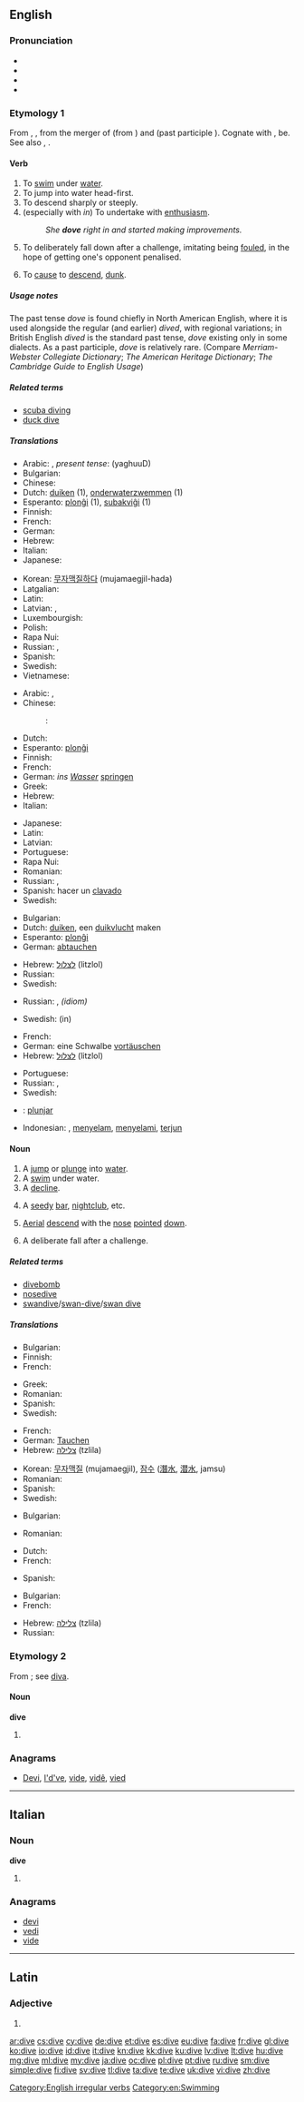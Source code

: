 ==English==

===Pronunciation===
* {{X-SAMPA|/"daIv/}}
* {{IPA|/ˈdaɪv/}}
* {{audio|en-us-dive.ogg|Audio (US)}}
* {{rhymes|aɪv}}

===Etymology 1===
From {{etyl|enm|en}} {{term|diven|lang=enm}}, {{term|duven|lang=enm}}, from the merger of {{etyl|ang|en}} {{term|dyfan|dȳfan|to dip, immerse|pos=transitive weak verb|lang=ang}} (from {{etyl|gem-pro|en}} {{recons|dūbijaną|lang=gem-pro}}) and {{term|dufan|dūfan|to duck, dive, sink, penetrate|pos=intransitive strong verb|lang=ang}} (past participle {{term|gedofen|ġedofen|lang=ang}}). Cognate with {{etyl|is|-}} {{term|dýfa||to dip, dive|lang=is}}, {{etyl|nds|-}} be{{term|bedaven|daven|covered, covered with water|lang=nds}}. See also {{l|en|deep}}, {{l|en|dip}}.

====Verb====
{{en-verb|dives|diving|''' [[dived]]''' or '''[[dove]]'''|'''[[dived]]''' or '''[[dove]]''' {{qualifier|nonstandard}}}}

# To [[swim]] under [[water]].
# To jump into water head-first.
# To descend sharply or steeply.
# (especially with ''in'') To undertake with [[enthusiasm]].
#: ''She '''dove''' right in and started making improvements.''
# {{sports}} To deliberately fall down after a challenge, imitating being [[foul]]ed, in the hope of getting one's opponent penalised.
# To [[cause]] to [[descend]], [[dunk]].

=====Usage notes=====
The past tense ''dove'' is found chiefly in North American English, where it is used alongside the regular (and earlier) ''dived'', with regional variations; in British English ''dived'' is the standard past tense, ''dove'' existing only in some dialects.  As a past participle, ''dove'' is relatively rare. (Compare ''Merriam-Webster Collegiate Dictionary''; ''The American Heritage Dictionary''; ''The Cambridge Guide to English Usage'')

=====Related terms=====
* [[scuba diving]]
* [[duck dive]]

=====Translations=====
{{trans-top|to swim under water}}
* Arabic: {{t-|ar|غاص|tr=ghaaDa}}, ''present tense'': {{Arab|[[يغوص]]}} (yaghuuD)
* Bulgarian: {{t-|bg|гмуркам се}}
* Chinese: {{zh-tsp|潛水|潜水|qiánshuǐ}}
* Dutch: [[duiken]] (1), [[onderwaterzwemmen]] (1)
* Esperanto: [[plonĝi]] (1), [[subakviĝi]] (1)
* Finnish: {{t+|fi|sukeltaa}}
* French: {{t+|fr|nager}}
* German: {{t+|de|tauchen}}
* Hebrew: {{t+|he|צלל|tr=tsalál}}
* Italian: {{t+|it|immergersi}}
* Japanese: {{t-|ja|潜る|tr=kuguru, moguru}}
{{trans-mid}}
* Korean: [[무자맥질|무자맥질하다]] (mujamaegjil-hada)
* Latgalian: {{tø|ltg|nirkuot}}
* Latin: {{t-|la|urinari}}
* Latvian: {{t+|lv|nirt}}, {{t-|lv|ņurkot}}
* Luxembourgish: {{t-|lb|dauchen}}
* Polish: {{t+|pl|nurkować}}
* Rapa Nui: {{tø|rap|ruku}}
* Russian: {{t+|ru|нырять|tr=nyrját'}} {{impf}}, {{t+|ru|нырнуть|tr=nyrnút'}} {{pf.}}
* Spanish: {{t+|es|bucear}}
* Swedish: {{t+|sv|dyka}}
* Vietnamese: {{t+|vi|lặn}}
{{trans-bottom}}

{{trans-top|to jump into water}}
* Arabic: {{t-|ar|غطس|tr=ghaTsa}}, {{Arab|[[يقفز الى الماء]]}}
* Chinese:
*: {{ttbc|cmn}}: {{t|cmn|跳水|tr=tiàoshuǐ|sc=Hani}}
* Dutch: {{t+|nl|duiken}}
* Esperanto: [[plonĝi]]
* Finnish: {{t+|fi|sukeltaa}}
* French: {{t+|fr|plonger}}
* German: ''ins [[Wasser]]'' [[springen]]
* Greek: {{t+|el|κατάδυση|tr=katadisi|sc=Grek}}
* Hebrew: {{t-|he|קפץ ראש|tr=kafáts rosh}}
* Italian: {{t-|it|tuffarsi}}
{{trans-mid}}
* Japanese: {{t-|ja|飛び込む|tr=とびこむ, tobikomu}}
* Latin: {{qualifier|literally, to jump down headfirst}} {{t-|la|desilire|alt=praeceps desilire}}
* Latvian: {{t+|lv|nirt}}
* Portuguese: {{t+|pt|mergulhar}}
* Rapa Nui: {{tø|rap|ruku}}
* Romanian: {{t-|ro|sări}}
* Russian: {{t+|ru|нырять|tr=nyrját'}} {{impf}}, {{t+|ru|нырнуть|tr=nyrnút'}} {{pf.}}
* Spanish: hacer un [[clavado]]
* Swedish: {{t+|sv|dyka}}
{{trans-bottom}}

{{trans-top|to descend}}
* Bulgarian: {{t-|bg|потапям се}}
* Dutch: [[duiken]], een [[duikvlucht]] maken
* Esperanto: [[plonĝi]]
* German: [[abtauchen]]
{{trans-mid}}
* Hebrew: [[לצלול]] (litzlol)
* Russian: {{t+|ru|погружаться|tr=pogružát'sja}}
* Swedish: {{t+|sv|dyka}}
{{trans-bottom}}

{{trans-top|undertake enthusiastically}}
* Russian: {{t+|ru|погружаться|tr=pogružát'sja}}, {{t-|ru|уйти с головой|tr=ujtí s golovój}} ''(idiom)''
{{trans-mid}}
* Swedish: {{t+|sv|dyka}} (in)
{{trans-bottom}}

{{trans-top|Imitate a foul}}
* French: {{t+|fr|chiquer}}
* German: eine Schwalbe [[vortäuschen]]
* Hebrew: [[לצלול]] (litzlol)
{{trans-mid}}
* Portuguese: {{t+|pt|simular}}
* Russian: {{t+|ru|нырять}}, {{t+|ru|симулировать}}
* Swedish: {{t+|sv|filma}}
{{trans-bottom}}

{{checktrans}} <!--The definitions have changed since these translations were added. Please place them in their proper locations and *combine the two sets of verb definitions*-->
* {{ttbc|io}}: [[plunjar]]
* Indonesian: {{t+|id|selam}}, [[selam|menyelam]], [[selam|menyelami]], [[terjun]]

====Noun====
{{en-noun}}

# A [[jump]] or [[plunge]] into [[water]].
# A [[swim]] under water.
# A [[decline]].
# {{slang}} A [[seedy]] [[bar]], [[nightclub]], etc.
# {{aviation}} [[aerial|Aerial]] [[descend]] with the [[nose]] [[pointed]] [[down]].
# {{sports}} A deliberate fall after a challenge.

=====Related terms=====
* [[divebomb]]
* [[nosedive]]
* [[swandive]]/[[swan-dive]]/[[swan dive]]

=====Translations=====
{{trans-top|a jump into water}}
* Bulgarian: {{t-|bg|гмуркане|n}}
* Finnish: {{t+|fi|sukellus}}
* French: {{t+|fr|plongeon|m}}
{{trans-mid}}
* Greek: {{t+|el|βουτιά|f|tr=vutia|sc=Grek}}
* Romanian: {{t+|ro|plonjare}}
* Spanish: {{t-|es|clavado}}
* Swedish: {{t+|sv|dyk|n}}
{{trans-bottom}}

{{trans-top|a swim under water}}
* French: {{t+|fr|plongée|f}}
* German: [[Tauchen]] {{n}}
* Hebrew: [[צלילה]] (tzlila) {{f}}
{{trans-mid}}
* Korean: [[무자맥질]] (mujamaegjil), [[잠수]] ([[潛水]], [[潜水]], jamsu)
* Romanian: {{t+|ro|scufundare}}
* Spanish: {{t-|es|buceo}}
* Swedish: {{t+|sv|dyk|n}}
{{trans-bottom}}

{{trans-top|a decline}}
* Bulgarian: {{t+|bg|спускане|n}}
{{trans-mid}}
* Romanian: {{t-|ro|alunecare}}
{{trans-bottom}}

{{trans-top|seedy bar}}
* Dutch: {{t-|nl|kelderrestaurant}}
* French: {{t+|fr|gargote|f}}
{{trans-mid}}
* Spanish: {{t+|es|antro|m}}
{{trans-bottom}}

{{trans-top|Aerial descend with the nose pointed down}}
* Bulgarian: {{t-|bg|пикиране|n}}
* French: {{t+|fr|piqué|m}}
{{trans-mid}}
* Hebrew: [[צלילה]] (tzlila) {{f}}
* Russian: {{t+|ru|пике|n}}
{{trans-bottom}}

===Etymology 2===
From {{etyl|it|en}}; see [[diva]].

====Noun====
'''dive'''

# {{plural of|diva}}

===Anagrams===
* [[Devi#English|Devi]], [[I'd've#English|I'd've]], [[vide#English|vide]], [[vidê#English|vidê]], [[vied#English|vied]]

[[Category:English irregular verbs]]
[[Category:en:Swimming]]

----

==Italian==

===Noun===
'''dive''' {{f}}

# {{plural of|diva|lang=it}}

===Anagrams===
* [[devi#Italian|devi]]
* [[vedi#Italian|vedi]]
* [[vide#Italian|vide]]

----

==Latin==

===Adjective===
{{la-adj-form|dīve}}

# {{inflection of|divus|dīvus|voc|m|s|lang=la}}

[[ar:dive]]
[[cs:dive]]
[[cy:dive]]
[[de:dive]]
[[et:dive]]
[[es:dive]]
[[eu:dive]]
[[fa:dive]]
[[fr:dive]]
[[gl:dive]]
[[ko:dive]]
[[io:dive]]
[[id:dive]]
[[it:dive]]
[[kn:dive]]
[[kk:dive]]
[[ku:dive]]
[[lv:dive]]
[[lt:dive]]
[[hu:dive]]
[[mg:dive]]
[[ml:dive]]
[[my:dive]]
[[ja:dive]]
[[oc:dive]]
[[pl:dive]]
[[pt:dive]]
[[ru:dive]]
[[sm:dive]]
[[simple:dive]]
[[fi:dive]]
[[sv:dive]]
[[tl:dive]]
[[ta:dive]]
[[te:dive]]
[[uk:dive]]
[[vi:dive]]
[[zh:dive]]